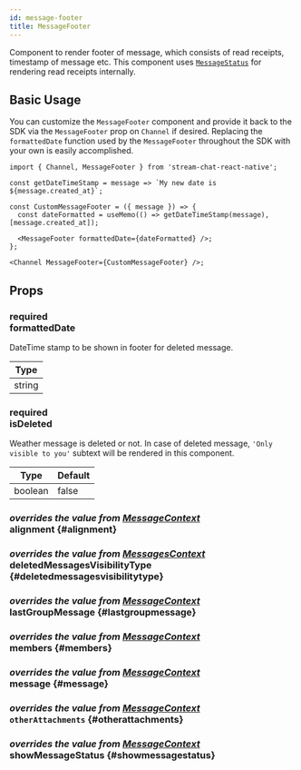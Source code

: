 ```yaml
---
id: message-footer
title: MessageFooter
---
```



Component to render footer of message, which consists of read receipts, timestamp of message etc. This component uses [`MessageStatus`](./message_status.mdx) for rendering read receipts internally.

## Basic Usage

You can customize the `MessageFooter` component and provide it back to the SDK via the `MessageFooter` prop on `Channel` if desired.
Replacing the `formattedDate` function used by the `MessageFooter` throughout the SDK with your own is easily accomplished.

```tsx
import { Channel, MessageFooter } from 'stream-chat-react-native';

const getDateTimeStamp = message => `My new date is ${message.created_at}`;

const CustomMessageFooter = ({ message }) => {
  const dateFormatted = useMemo(() => getDateTimeStamp(message), [message.created_at]);

  <MessageFooter formattedDate={dateFormatted} />;
};

<Channel MessageFooter={CustomMessageFooter} />;
```

## Props

### <div class="label required">required</div> **formattedDate**

DateTime stamp to be shown in footer for deleted message.

| Type   |
| ------ |
| string |

### <div class="label required">required</div> **isDeleted**

Weather message is deleted or not. In case of deleted message, `'Only visible to you'` subtext will be rendered in this component.

| Type    | Default |
| ------- | ------- |
| boolean | false   |

### <div class="label description">_overrides the value from [MessageContext](../contexts/message_context.mdx#alignment)_</div> alignment \{#alignment}

<Alignment />

### <div class="label description">_overrides the value from [MessagesContext](../contexts/messages_context.mdx#deletedmessagesvisibiltytype)_</div> deletedMessagesVisibilityType \{#deletedmessagesvisibilitytype}

<DeletedMessagesVisibilityType />

### <div class="label description">_overrides the value from [MessageContext](../contexts/message_context.mdx#lastgroupmessage)_</div> lastGroupMessage \{#lastgroupmessage}

<LastGroupMessage />

### <div class="label description">_overrides the value from [MessageContext](../contexts/message_context.mdx#members)_</div> members \{#members}

<Members />

### <div class="label description">_overrides the value from [MessageContext](../contexts/message_context.mdx#message)_</div> message \{#message}

<MessageProp />

### <div class="label description">_overrides the value from [MessageContext](../contexts/message_context.mdx#otherattachments)_</div> `otherAttachments` \{#otherattachments}

<OtherAttachments />

### <div class="label description">_overrides the value from [MessageContext](../contexts/message_context.mdx#showmessagestatus)_</div> showMessageStatus \{#showmessagestatus}

<ShowMessageStatus />
